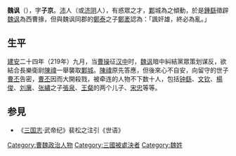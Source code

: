 '''魏讽'''（{{bd|？||219年}}），字'''子京'''。[[沛|沛]]人（或[[济阴|济阴]]人），有惑眾之才，[[鄴|鄴]]城為之傾動，於是[[鍾繇|鍾繇]]徵辟[[魏讽|魏讽]]為西曹掾，但與魏讽同郡的[[鄭泰|鄭泰]]之子[[鄭袤|鄭袤]]認為：「諷奸雄，終必為亂。」

==生平==
[[建安|建安]]二十四年（219年）九月，当[[曹操|曹操]]征[[汉中|汉中]]时，[[魏讽|魏讽]]暗中糾結黨眾策划谋反，欲結合長樂衛尉[[陳禕|陳禕]]一舉襲取[[鄴城|鄴城]]。[[陳禕|陳禕]]原先答應，但後來心不自安，向留守的世子[[曹丕|曹丕]]告密，[[曹丕|曹丕]]因而大開殺戮，被牵连的人物不下数十人，包括[[钟繇|钟繇]]、[[文钦|文钦]]、[[楊俊_(三國)|楊俊]]、[[刘廙|刘廙]]、[[张繡|张繡]]之子[[張泉|張泉]]、[[王粲|王粲]]的两个儿子、[[宋忠_(三国)|宋忠]]等等。

== 参見 ==
{{refbegin}}
*《[[三国志|三国志]]·武帝纪》裴松之注引《世语》
{{refend}}

[[Category:曹魏政治人物|Category:曹魏政治人物]]
[[Category:三國被處決者|Category:三國被處決者]]
[[Category:魏姓|Category:魏姓]]